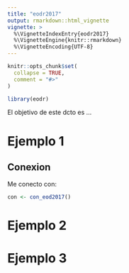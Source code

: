 ```yaml
---
title: "eodr2017"
output: rmarkdown::html_vignette
vignette: >
  %\VignetteIndexEntry{eodr2017}
  %\VignetteEngine{knitr::rmarkdown}
  %\VignetteEncoding{UTF-8}
---
```


```r
knitr::opts_chunk$set(
  collapse = TRUE,
  comment = "#>"
)
```

```r
library(eodr)
```

El objetivo de este dcto es ...

# Ejemplo 1

## Conexion

Me conecto con:
```r
con <- con_eod2017()
```


# Ejemplo 2

# Ejemplo 3
